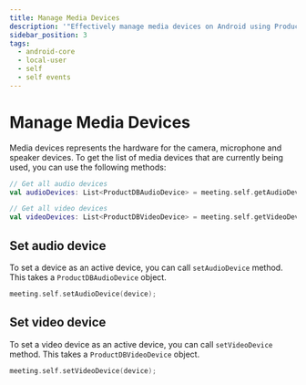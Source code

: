 ```yaml
---
title: Manage Media Devices
description: '"Effectively manage media devices on Android using ProductDB''s documentation'
sidebar_position: 3
tags:
  - android-core
  - local-user
  - self
  - self events
---
```


# Manage Media Devices

Media devices represents the hardware for the camera, microphone and speaker
devices. To get the list of media devices that are currently being used, you can
use the following methods:

```kotlin
// Get all audio devices
val audioDevices: List<ProductDBAudioDevice> = meeting.self.getAudioDevices();

// Get all video devices
val videoDevices: List<ProductDBVideoDevice> = meeting.self.getVideoDevices();
```

## Set audio device

To set a device as an active device, you can call `setAudioDevice` method. This
takes a `ProductDBAudioDevice` object.

```kotlin
meeting.self.setAudioDevice(device);
```

## Set video device

To set a video device as an active device, you can call `setVideoDevice` method.
This takes a `ProductDBVideoDevice` object.

```kotlin
meeting.self.setVideoDevice(device);
```

<head>
  <title>Android Core Manage Media Devices</title>
  <meta name="description" content="Effectively manage media devices on Android using ProductDB's documentation, ensuring seamless user experiences."/>
</head>
